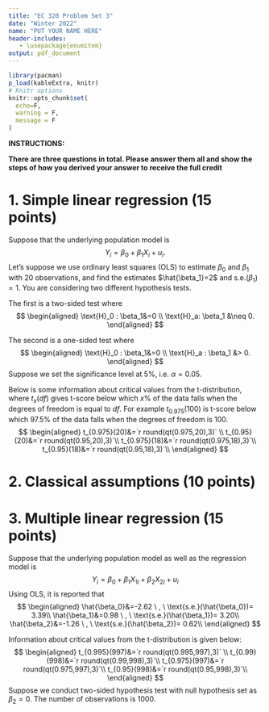 ```yaml
---
title: "EC 320 Problem Set 3"
date: "Winter 2022"
name: "PUT YOUR NAME HERE"
header-includes:
   - \usepackage{enumitem}
output: pdf_document
---
```




```r
library(pacman)
p_load(kableExtra, knitr)
# Knitr options
knitr::opts_chunk$set(
  echo=F,
  warning = F,
  message = F
)  
```


**INSTRUCTIONS:**

**There are three questions in total. Please answer them all and show the steps of how you derived your answer to receive the full credit**

# 1. Simple linear regression (15 points)
Suppose that the underlying population model is
$$
Y_i = \beta_0 + \beta_1 X_i + u_i.
$$
Let's suppose we use ordinary least squares (OLS) to estimate $\beta_0$ and $\beta_1$ with 20 observations, and find the estimates $\hat{\beta_1}=2$ and $\text{s.e.}({\beta_1})=1$. You are considering two different hypothesis tests. 

The first is a two-sided test where
$$
\begin{aligned}
  \text{H}_0 : \beta_1&=0 \\
  \text{H}_a: \beta_1 &\neq 0.
\end{aligned}
$$

The second is a one-sided test where
$$
\begin{aligned}
  \text{H}_0 : \beta_1&=0 \\
  \text{H}_a : \beta_1 &> 0.
\end{aligned}
$$
Suppose we set the significance level at 5\%, i.e. $\alpha=0.05.$

Below is some information about critical values from the t-distribution, where $t_x(df)$ gives t-score below which $x\%$ of the data falls when the degrees of freedom is equal to $df$. For example $t_0.975(100)$ is t-score below which 97.5% of the data falls when the degrees of freedom is 100. 
$$
\begin{aligned}
  t_{0.975}(20)&=`r round(qt(0.975,20),3)` \\
  t_{0.95}(20)&=`r round(qt(0.95,20),3)`\\
  t_{0.975}(18)&=`r round(qt(0.975,18),3)`\\
  t_{0.95}(18)&=`r round(qt(0.95,18),3)`\\
\end{aligned}
$$

\begin{enumerate}[label=(\alph*)]
  \item Calculate t-statistics of the first hypothesis test.
  \item Run the first hypothesis test at 5\% significance level and state your conclusion. 
  \item Calculate t-statistics of the second hypothesis test.
  \item Run the second hypothesis test at 5\% significance level and state your conclusion.
  \item Construct a 95\% confidence interval of $\beta_1$.
\end{enumerate}


\newpage

# 2. Classical assumptions (10 points)

\begin{enumerate}[label=(\alph*)]
  \item Provide me a quick scatter plot that violates sample variation assumption.
  \item Provide me a quick scatter plot that violates homoskedasticity assumption.
  \item Explain in your own words what Gauss-Markov Theorem is. Make sure that you reference the classical assumptions.
\end{enumerate}

# 3. Multiple linear regression (15 points)

Suppose that the underlying population model as well as the regression model is
$$
Y_i = \beta_0 + \beta_1X_{1i} + \beta_2 X_{2i}+u_i
$$
Using OLS, it is reported that 
$$
\begin{aligned}
  \hat{\beta_0}&=-2.62 \ , \  \text{s.e.}(\hat{\beta_0})= 3.39\\
  \hat{\beta_1}&=0.98 \ , \  \text{s.e.}(\hat{\beta_1})= 3.20\\
  \hat{\beta_2}&=-1.26 \ , \  \text{s.e.}(\hat{\beta_2})= 0.62\\
\end{aligned}
$$

Information about critical values from the t-distribution is given below:
$$
\begin{aligned}
  t_{0.995}(997)&=`r round(qt(0.995,997),3)` \\
  t_{0.99}(998)&=`r round(qt(0.99,998),3)`\\
  t_{0.975}(997)&=`r round(qt(0.975,997),3)`\\
  t_{0.95}(998)&=`r round(qt(0.95,998),3)`\\
\end{aligned}
$$
Suppose we conduct two-sided hypothesis test with null hypothesis set as $\beta_2 = 0$.  The number of observations is 1000.

\begin{enumerate}[label=(\alph*)]
  \item Is $\hat{\beta_2}$ statistically significant at 5\% significance level?
  \item Is $\hat{\beta_2}$ statistically significant at 1\% significance level?
  \item Interpret $\hat{\beta_1}$ as in terms of units of $Y$ and $X_1$.
  \item Suppose instead that we estimate the following regression model using OLS
  $$
    Y_i = \beta_0 + \beta_1 X_{1i}+u_i,
  $$ and find $\hat{\beta_0}=-5.09$ and $\hat{\beta_1}=-5.32$. Find the omitted variable bias. 
  \item Continuing on (d), what can you infer about the sign of the covariance between $X_1$ and $X_2$? 
\end{enumerate}





